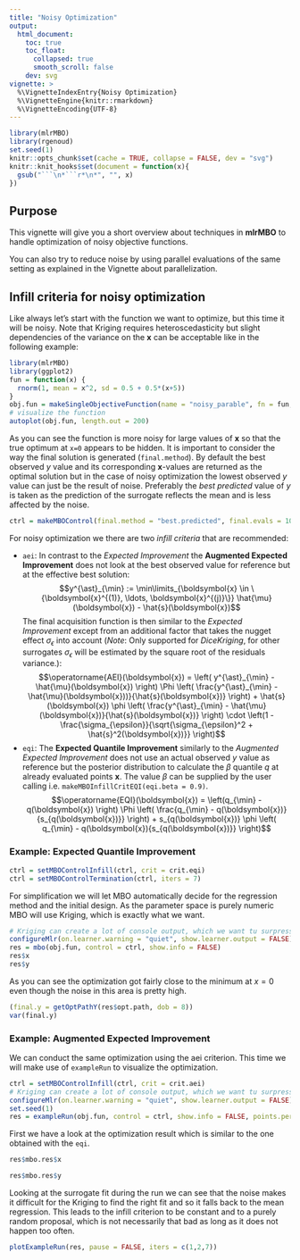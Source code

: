```yaml
---
title: "Noisy Optimization"
output:
  html_document:
    toc: true
    toc_float:
      collapsed: true
      smooth_scroll: false
    dev: svg
vignette: >
  %\VignetteIndexEntry{Noisy Optimization}
  %\VignetteEngine{knitr::rmarkdown}
  %\VignetteEncoding{UTF-8}
---
```


```r
library(mlrMBO)
library(rgenoud)
set.seed(1)
knitr::opts_chunk$set(cache = TRUE, collapse = FALSE, dev = "svg")
knitr::knit_hooks$set(document = function(x){
  gsub("```\n*```r*\n*", "", x)
})
```

## Purpose

This vignette will give you a short overview about techniques in **mlrMBO** to handle optimization of noisy objective functions.

You can also try to reduce noise by using parallel evaluations of the same setting as explained in the Vignette about parallelization.

## Infill criteria for noisy optimization

Like always let's start with the function we want to optimize, but this time it will be noisy.
Note that Kriging requires heteroscedasticity but slight dependencies of the variance on the $\boldsymbol{x}$ can be acceptable like in the following example:

```r
library(mlrMBO)
library(ggplot2)
fun = function(x) {
  rnorm(1, mean = x^2, sd = 0.5 + 0.5*(x+5))
}
obj.fun = makeSingleObjectiveFunction(name = "noisy_parable", fn = fun, has.simple.signature = TRUE, par.set = makeNumericParamSet("x", 1, -5, 5), noisy = TRUE)
# visualize the function
autoplot(obj.fun, length.out = 200)
```

As you can see the function is more noisy for large values of $\boldsymbol{x}$ so that the true optimum at `x=0` appears to be hidden.
It is important to consider the way the final solution is generated (`final.method`).
By default the best observed $y$ value and its corresponding $\boldsymbol{x}$-values are returned as the optimal solution but in the case of noisy optimization the lowest observed $y$ value can just be the result of noise.
Preferably the _best predicted_ value of $y$ is taken as the prediction of the surrogate reflects the mean and is less affected by the noise.

```r
ctrl = makeMBOControl(final.method = "best.predicted", final.evals = 10)
```

For noisy optimization we there are two _infill criteria_ that are recommended:

* `aei`: In contrast to the _Expected Improvement_ the **Augmented Expected Improvement** does not look at the best observed value for reference but at the effective best solution:
$$y^{\ast}_{\min} := \min\limits_{\boldsymbol{x} \in \{\boldsymbol{x}^{(1)}, \ldots, \boldsymbol{x}^{(j)}\}} \hat{\mu}(\boldsymbol{x}) - \hat{s}(\boldsymbol{x})$$
The final acquisition function is then similar to the _Expected Improvement_ except from an additional factor that takes the nugget effect $\sigma_{\epsilon}$ into account (_Note_: Only supported for _DiceKriging_, for other surrogates $\sigma_{\epsilon}$ will be estimated by the square root of the residuals variance.):
$$\operatorname{AEI}(\boldsymbol{x}) = \left( y^{\ast}_{\min} - \hat{\mu}(\boldsymbol{x}) \right) \Phi \left( \frac{y^{\ast}_{\min} - \hat{\mu}(\boldsymbol{x}))}{\hat{s}(\boldsymbol{x})} \right) + \hat{s}(\boldsymbol{x}) \phi \left( \frac{y^{\ast}_{\min} - \hat{\mu}(\boldsymbol{x})}{\hat{s}(\boldsymbol{x})} \right) \cdot \left(1 - \frac{\sigma_{\epsilon}}{\sqrt{\sigma_{\epsilon}^2 + \hat{s}^2(\boldsymbol{x})}} \right)$$
* `eqi`: The **Expected Quantile Improvement** similarly to the _Augmented Expected Improvement_ does not use an actual observed $y$ value as reference but the posterior distribution to calculate the $\beta$ quantile $q$ at already evaluated points $\boldsymbol{x}$.
The value $\beta$ can be supplied by the user calling  i.e. `makeMBOInfillCritEQI(eqi.beta = 0.9)`.
$$\operatorname{EQI}(\boldsymbol{x}) = \left(q_{\min} - q(\boldsymbol{x}) \right) \Phi \left( \frac{q_{\min} - q(\boldsymbol{x})}{s_{q(\boldsymbol{x})}} \right) + s_{q(\boldsymbol{x})} \phi \left( q_{\min} - q(\boldsymbol{x}){s_{q(\boldsymbol{x})}} \right)$$

### Example: Expected Quantile Improvement

```r
ctrl = setMBOControlInfill(ctrl, crit = crit.eqi)
ctrl = setMBOControlTermination(ctrl, iters = 7)
```

For simplification we will let MBO automatically decide for the regression method and the initial design.
As the parameter space is purely numeric MBO will use Kriging, which is exactly what we want.

```r
# Kriging can create a lot of console output, which we want tu surpress here:
configureMlr(on.learner.warning = "quiet", show.learner.output = FALSE)
res = mbo(obj.fun, control = ctrl, show.info = FALSE)
res$x
res$y
```

As you can see the optimization got fairly close to the minimum at $x = 0$ even though the noise in this area is pretty high.

```r
(final.y = getOptPathY(res$opt.path, dob = 8))
var(final.y)
```

### Example: Augmented Expected Improvement

We can conduct the same optimization using the aei criterion.
This time we will make use of `exampleRun` to visualize the optimization.

```r
ctrl = setMBOControlInfill(ctrl, crit = crit.aei)
# Kriging can create a lot of console output, which we want tu surpress here:
configureMlr(on.learner.warning = "quiet", show.learner.output = FALSE)
set.seed(1)
res = exampleRun(obj.fun, control = ctrl, show.info = FALSE, points.per.dim = 200, noisy.evals = 1)
```

First we have a look at the optimization result which is similar to the one obtained with the `eqi`.

```r
res$mbo.res$x

res$mbo.res$y
```

Looking at the surrogate fit during the run we can see that the noise makes it difficult for the Kriging to find the right fit and so it falls back to the mean regression.
This leads to the infill criterion to be constant and to a purely random proposal, which is not necessarily that bad as long as it does not happen too often.

```r
plotExampleRun(res, pause = FALSE, iters = c(1,2,7))
```
